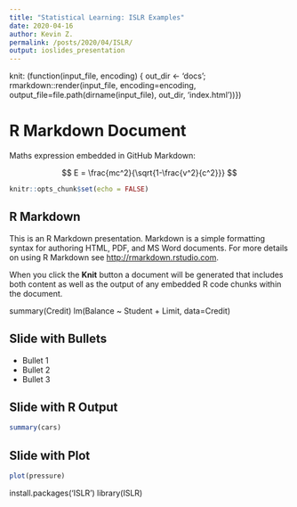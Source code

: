 ```yaml
---
title: "Statistical Learning: ISLR Examples"
date: 2020-04-16
author: Kevin Z.
permalink: /posts/2020/04/ISLR/
output: ioslides_presentation
---
```



knit: (function(input_file, encoding) {
  out_dir <- 'docs';
  rmarkdown::render(input_file,
 encoding=encoding,
 output_file=file.path(dirname(input_file), out_dir, 'index.html'))})

# R Markdown Document

Maths expression embedded in GitHub Markdown:

$$
E = \frac{mc^2}{\sqrt{1-\frac{v^2}{c^2}}}
$$


```r
knitr::opts_chunk$set(echo = FALSE)
```

## R Markdown

This is an R Markdown presentation. Markdown is a simple formatting syntax for authoring HTML, PDF, and MS Word documents. For more details on using R Markdown see <http://rmarkdown.rstudio.com>.

When you click the **Knit** button a document will be generated that includes both content as well as the output of any embedded R code chunks within the document.

summary(Credit)
lm(Balance ~ Student + Limit, data=Credit)

## Slide with Bullets

- Bullet 1
- Bullet 2
- Bullet 3

## Slide with R Output

```r
summary(cars)
```

## Slide with Plot

```r
plot(pressure)
```

install.packages('ISLR')
library(ISLR)



